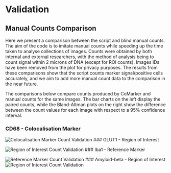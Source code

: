 # Validation

## Manual Counts Comparison

Here we present a comparison between the script and blind manual counts. The aim of the code is to imitate manual counts while speeding up the time taken to analyse collections of images. Counts were obtained by both internal and external researchers, with the method of analysis being to count signal within 2 microns of DNA (except for ROI counts). Images IDs have been removed from the plot for privacy purposes. The results from these comparisons show that the script counts marker signal/positive cells accurately, and we aim to add more manual count data to the comparison in the near future.

The comparisons below compare counts produced by CoMarker and manual counts for the same images. The bar charts on the left display the paired counts, while the Bland-Altman plots on the right show the difference between the count values for each image with respect to a 95% confidence interval.

### CD68 - Colocalisation Marker

![Colocalisation Marker Count Validation](images/CD68_val.png)
### GLUT1 - Region of Interest

![Region of Interest Count Validation](images/GLUT1_val.png)
### Iba1 - Reference Marker

![Reference Marker Count Validation](images/Iba1_Val-01.png){alt="Reference Marker Count Validation"}
### Amyloid-beta - Region of Interest
![Region of Interest Count Validation](images/Ab_val-01.png)
